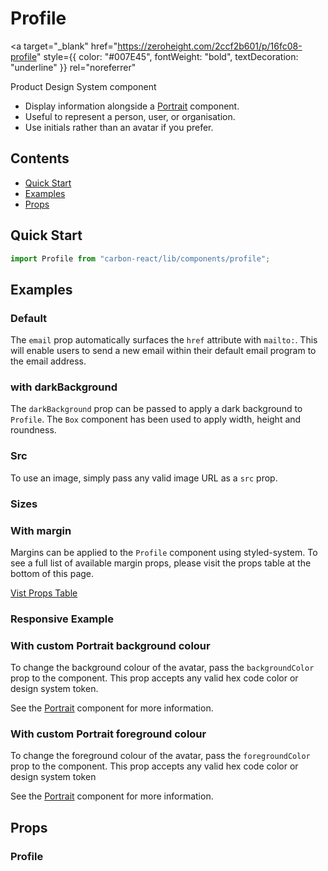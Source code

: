 

<Meta of={ProfileStories} />

# Profile

<a
  target="_blank"
  href="https://zeroheight.com/2ccf2b601/p/16fc08-profile"
  style={{ color: "#007E45", fontWeight: "bold", textDecoration: "underline" }}
  rel="noreferrer"
>
  Product Design System component
</a>

- Display information alongside a [Portrait](../?path=/docs/portrait--docs) component.
- Useful to represent a person, user, or organisation.
- Use initials rather than an avatar if you prefer.

## Contents

- [Quick Start](#quick-start)
- [Examples](#examples)
- [Props](#props)

## Quick Start

```javascript
import Profile from "carbon-react/lib/components/profile";
```

## Examples

### Default

The `email` prop automatically surfaces the `href` attribute with `mailto:`. This will enable
users to send a new email within their default email program to the email address.

<Canvas of={ProfileStories.Default} />

### with darkBackground

The `darkBackground` prop can be passed to apply a dark background to `Profile`.
The `Box` component has been used to apply width, height and roundness.

<Canvas of={ProfileStories.DarkBackground} />

### Src

To use an image, simply pass any valid image URL as a `src` prop.

<Canvas of={ProfileStories.Src} />

### Sizes

<Canvas of={ProfileStories.Sizes} />

### With margin

Margins can be applied to the `Profile` component using styled-system.
To see a full list of available margin props, please visit the props table at the bottom of this page.

[Vist Props Table](#props)

<Canvas of={ProfileStories.WithMargin} />

### Responsive Example

<Canvas of={ProfileStories.Responsive} />

### With custom Portrait background colour

To change the background colour of the avatar, pass the `backgroundColor` prop to the component. This prop accepts any valid hex code color or design system token.

See the [Portrait](/docs/portrait--docs) component for more information.

<Canvas of={ProfileStories.WithCustomPortraitBackgroundColor} />

### With custom Portrait foreground colour

To change the foreground colour of the avatar, pass the `foregroundColor` prop to the component. This prop accepts any valid hex code color or design system token

See the [Portrait](/docs/portrait--docs) component for more information.

<Canvas of={ProfileStories.WithCustomPortraitForegroundColor} />

## Props

### Profile

<ArgTypes of={ProfileStories} />
